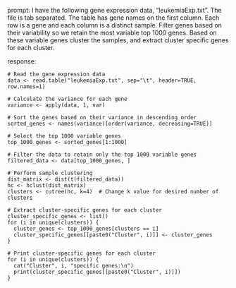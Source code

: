prompt:
I have the following gene expression data, "leukemiaExp.txt". The file is tab separated. The table has gene names on the first column. Each row is a gene and each column is a distinct sample. Filter genes based on their variability so we retain the most variable top 1000 genes. Based on these variable genes cluster the samples, and extract cluster specific genes for each cluster.

response:
```
# Read the gene expression data
data <- read.table("leukemiaExp.txt", sep="\t", header=TRUE, row.names=1)

# Calculate the variance for each gene
variance <- apply(data, 1, var)

# Sort the genes based on their variance in descending order
sorted_genes <- names(variance)[order(variance, decreasing=TRUE)]

# Select the top 1000 variable genes
top_1000_genes <- sorted_genes[1:1000]

# Filter the data to retain only the top 1000 variable genes
filtered_data <- data[top_1000_genes, ]

# Perform sample clustering
dist_matrix <- dist(t(filtered_data))
hc <- hclust(dist_matrix)
clusters <- cutree(hc, k=4)  # Change k value for desired number of clusters

# Extract cluster-specific genes for each cluster
cluster_specific_genes <- list()
for (i in unique(clusters)) {
  cluster_genes <- top_1000_genes[clusters == i]
  cluster_specific_genes[[paste0("Cluster", i)]] <- cluster_genes
}

# Print cluster-specific genes for each cluster
for (i in unique(clusters)) {
  cat("Cluster", i, "specific genes:\n")
  print(cluster_specific_genes[[paste0("Cluster", i)]])
}

```
